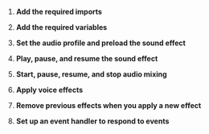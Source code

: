 
<PlatformWrapper platform="unity">

1.  **Add the required imports**

    <ImportLibrary />

1.  **Add the required variables**

    <SetVariables />

1. **Set the audio profile and preload the sound effect**

    <ConfigureEngine/>

1. **Play, pause, and resume the sound effect**

    <PlayPauseResumeEffect/>

1. **Start, pause, resume, and stop audio mixing**

    <StopStartMixing/>

1. **Apply voice effects**

    <ApplyVoiceEffects/>

1. **Remove previous effects when you apply a new effect**
    
    <RemoveEffects/>

1. **Set up an event handler to respond to events**

    <EventHandler/>

</PlatformWrapper>
